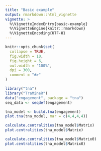 ```yaml
---
title: "Basic example"
output: rmarkdown::html_vignette
vignette: >
  %\VignetteIndexEntry{basic-example}
  %\VignetteEngine{knitr::rmarkdown}
  %\VignetteEncoding{UTF-8}
---
```


```r
knitr::opts_chunk$set(
  collapse = TRUE,
  fig.width = 10,
  fig.height = 6,
  out.width = "100%",
  dpi = 300,
  comment = "#>"
)
```

```r
library("tna")
library("TraMineR")
data("engagement", package = "tna")
seq_data <- seqdef(engagement)
```

```r
tna_model <- build.tna(engagement)
plot.tna(tna_model, mar = c(4,4,4,4))
```

```r
calculate.centralities(tna_model$Matrix)
plot.centralities(tna_model$Matrix)
```

```r
calculate.centralities(tna_model$Matrix0)
plot.centralities(tna_model$Matrix0)
```

